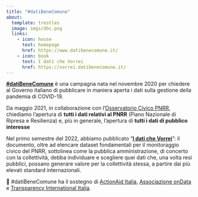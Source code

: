 ```yaml
---
title: "#datiBeneComune"
about:
  template: trestles
  image: imgs/dbc.png
  links:
    - icon: house
      text: homepage
      href: https://www.datibenecomune.it/
    - icon: book
      text: I dati che Vorrei
      href: https://vorrei.datibenecomune.it/
---
```


[**#datiBeneComune**](https://www.datibenecomune.it/) è una campagna nata nel novembre 2020 per chiedere al Governo italiano di pubblicare in maniera aperta i dati sulla gestione della pandemia di COVID-19.

Da maggio 2021, in collaborazione con l'[Osservatorio Civico PNRR](https://www.osservatoriocivicopnrr.it/),  chiediamo l'apertura di **tutti i dati relativi al PNRR** (Piano Nazionale di Ripresa e Resilienza) e, più in generale, l'apertura di **tutti i dati di pubblico interesse**

Nel primo semestre del 2022, abbiamo pubblicato “[**I dati che Vorrei**](https://vorrei.datibenecomune.it/dati-che-vorrei/)”: il documento, oltre ad elencare dataset fondamentali per il monitoraggio civico del PNRR, sottolinea come la pubblica amministrazione, di concerto con la collettività, debba individuare e scegliere quei dati che, una volta resi pubblici, possano generare valore per la collettività stessa, a partire dai più elevati standard internazionali.

🙏 #datiBeneComune ha il sostegno di [ActionAid Italia](https://www.actionaid.it/), [Associazione onData](https://www.ondata.it/) e [Transparency International Italia](https://www.transparency.it/).
